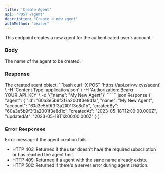 ```yaml
---
title: 'Create Agent'
api: 'POST /agent'
description: 'Create a new agent'
authMethod: "bearer"
---
```


This endpoint creates a new agent for the authenticated user's account.

### Body

<ParamField body="name" type="string" required>
  The name of the agent to be created.
</ParamField>

### Response

<ResponseField name="agent" type="object">
  The created agent object.
</ResponseField>

<RequestExample>
```bash
curl -X POST 'https://api.privvy.xyz/agent' \
-H 'Content-Type: application/json' \
-H 'Authorization: Bearer YOUR_API_KEY' \
-d '{"name": "My New Agent"}'
```
</RequestExample>

<ResponseExample>
```
json Response
{
  "agent": {
    "id": "60a3e5b9f3f3a2001f3e8d1a",
    "name": "My New Agent",
    "account": "60a3e5b9f3f3a2001f3e8d1b",
    "createdBy": "60a3e5b9f3f3a2001f3e8d1c",
    "createdAt": "2023-05-18T12:00:00.000Z",
    "updatedAt": "2023-05-18T12:00:00.000Z"
  }
}
```
</ResponseExample>

### Error Responses

<ResponseField name="error" type="string">
  Error message if the agent creation fails.
</ResponseField>

- HTTP 403: Returned if the user doesn't have the required subscription or has reached the agent limit.
- HTTP 409: Returned if a agent with the same name already exists.
- HTTP 500: Returned if there's a server error during agent creation.
